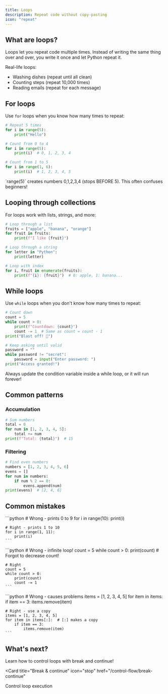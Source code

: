 ```yaml
---
title: Loops
description: Repeat code without copy-pasting
icon: "repeat"
---
```


## What are loops?

Loops let you repeat code multiple times. Instead of writing the same thing over and over, you write it once and let Python repeat it.

Real-life loops:
- Washing dishes (repeat until all clean)
- Counting steps (repeat 10,000 times)
- Reading emails (repeat for each message)

## For loops

Use `for` loops when you know how many times to repeat:

```python
# Repeat 5 times
for i in range(5):
    print("Hello")

# Count from 0 to 4
for i in range(5):
    print(i)  # 0, 1, 2, 3, 4

# Count from 1 to 5
for i in range(1, 6):
    print(i)  # 1, 2, 3, 4, 5
```

<Note>
  `range(5)` creates numbers 0,1,2,3,4 (stops BEFORE 5). This often confuses beginners!
</Note>

## Looping through collections

For loops work with lists, strings, and more:

```python
# Loop through a list
fruits = ["apple", "banana", "orange"]
for fruit in fruits:
    print(f"I like {fruit}")

# Loop through a string
for letter in "Python":
    print(letter)

# Loop with index
for i, fruit in enumerate(fruits):
    print(f"{i}: {fruit}")  # 0: apple, 1: banana...
```

## While loops

Use `while` loops when you don't know how many times to repeat:

```python
# Count down
count = 5
while count > 0:
    print(f"Countdown: {count}")
    count -= 1  # Same as count = count - 1
print("Blast off! 🚀")

# Keep asking until valid
password = ""
while password != "secret":
    password = input("Enter password: ")
print("Access granted!")
```

<Warning>
  Always update the condition variable inside a while loop, or it will run forever!
</Warning>

## Common patterns

### Accumulation
```python
# Sum numbers
total = 0
for num in [1, 2, 3, 4, 5]:
    total += num
print(f"Total: {total}")  # 15
```

### Filtering
```python
# Find even numbers
numbers = [1, 2, 3, 4, 5, 6]
evens = []
for num in numbers:
    if num % 2 == 0:
        evens.append(num)
print(evens)  # [2, 4, 6]
```

## Common mistakes

<AccordionGroup>
  <Accordion title="Off-by-one errors">
    ```python
    # Wrong - prints 0 to 9
    for i in range(10):
        print(i)
    
    # Right - prints 1 to 10
    for i in range(1, 11):
        print(i)
    ```
  </Accordion>

  <Accordion title="Infinite while loops">
    ```python
    # Wrong - infinite loop!
    count = 5
    while count > 0:
        print(count)
        # Forgot to decrease count!
    
    # Right
    count = 5
    while count > 0:
        print(count)
        count -= 1
    ```
  </Accordion>

  <Accordion title="Modifying list while looping">
    ```python
    # Wrong - causes problems
    items = [1, 2, 3, 4, 5]
    for item in items:
        if item == 3:
            items.remove(item)
    
    # Right - use a copy
    items = [1, 2, 3, 4, 5]
    for item in items[:]:  # [:] makes a copy
        if item == 3:
            items.remove(item)
    ```
  </Accordion>
</AccordionGroup>

## What's next?

Learn how to control loops with break and continue!

<Card
  title="Break & continue"
  icon="stop"
  href="/control-flow/break-continue"
>
  Control loop execution
</Card>